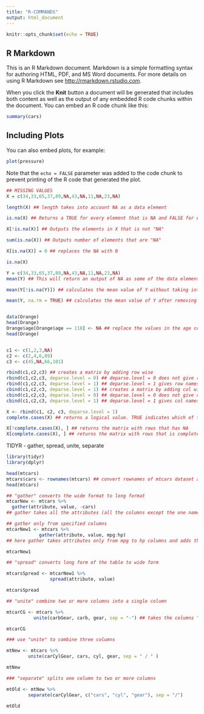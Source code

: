 ```yaml
---
title: "R-COMMANDS"
output: html_document
---
```


```r
knitr::opts_chunk$set(echo = TRUE)
```

## R Markdown

This is an R Markdown document. Markdown is a simple formatting syntax for authoring HTML, PDF, and MS Word documents. For more details on using R Markdown see <http://rmarkdown.rstudio.com>.

When you click the **Knit** button a document will be generated that includes both content as well as the output of any embedded R code chunks within the document. You can embed an R code chunk like this:

```r
summary(cars)
```

## Including Plots

You can also embed plots, for example:

```r
plot(pressure)
```

Note that the `echo = FALSE` parameter was added to the code chunk to prevent printing of the R code that generated the plot.



```r
## MISSING VALUES
X = c(34,33,65,37,89,NA,43,NA,11,NA,23,NA)

length(X) ## length takes into account NA as a data element

is.na(X) ## Returns a TRUE for every element that is NA and FALSE for every element that is not NA

X[!is.na(X)] ## Outputs the elements in X that is not "NA"

sum(is.na(X)) ## Outputs number of elements that are "NA"

X[is.na(X)] = 0 ## replaces the NA with 0 

is.na(X)

Y = c(34,33,65,37,89,NA,43,NA,11,NA,23,NA)
mean(Y) ## This will return an output of NA as some of the data elements are NA

mean(Y[!is.na(Y)]) ## calculates the mean value of Y without taking into consideration the NA

mean(Y, na.rm = TRUE) ## calculates the mean value of Y after removing the NA elements 


data(Orange)
head(Orange)
Orange$age[Orange$age == 118] <- NA ## replace the values in the age column that are 118 to NA
head(Orange)


c1 <- c(1,2,3,NA)
c2 <- c(2,4,6,89)
c3 <- c(45,NA,66,101)

rbind(c1,c2,c3) ## creates a matrix by adding row wise
rbind(c1,c2,c3, deparse.level = 0) ## deparse.level = 0 does not give row names
rbind(c1,c2,c3, deparse.level = 1) ## deparse.level = 1 gives row names as c1,c2, c3
cbind(c1,c2,c3, deparse.level = 1) ## creates a matrix by adding col wise
cbind(c1,c2,c3, deparse.level = 0) ## deparse.level = 0 does not give col names
cbind(c1,c2,c3, deparse.level = 1) ## deparse.level = 1 gives col names as c1,c2, c3

X <- rbind(c1, c2, c3, deparse.level = 1)
complete.cases(X) ## returns a logical value. TRUE indicates which of the rows have complete data.  FALSE indicates the rows that has NA as data element

X[!complete.cases(X), ] ## returns the matrix with rows that has NA
X[complete.cases(X), ] ## returns the matrix with rows that is complete without NA

```

TIDYR - gather, spread, unite, separate
```r
library(tidyr)
library(dplyr)

head(mtcars)
mtcars$cars <- rownames(mtcars) ## convert rownames of mtcars dataset as an additional column called "cars"
head(mtcars)

## "gather" converts the wide format to long format
mtcarNew <- mtcars %>% 
  gather(attribute, value, -cars) 
## gather takes all the attributes (all the columns except the one named cars), and generates a table in the long form with a column called "attribute" where the column names are placed and the corresponding values in another column called "values")

## gather only from specified columns
mtcarNew1 <- mtcars %>% 
            gather(attribute, value, mpg:hp)
## here gather takes attributes only from mpg to hp columns and adds their names to attributes, and values to values, and also displays the respective values for other columns that were not gathered. 

mtcarNew1

## "spread" converts long form of the table to wide form

mtcarsSpread <- mtcarNew1 %>%
                spread(attribute, value)

mtcarsSpread

## "unite" combine two or more columns into a single column

mtcarCG <- mtcars %>%
          unite(carbGear, carb, gear, sep = "-") ## takes the columns "carb" and "gear" and combines the values in these two columns using "-" as the separator and adds it to a new column called "carbGear"

mtcarCG

### use "unite" to combine three columns

mtNew <- mtcars %>% 
        unite(carCylGear, cars, cyl, gear, sep = " / " )

mtNew

### "separate" splits one column to two or more columns

mtOld <- mtNew %>% 
        separate(carCylGear, c("cars", "cyl", "gear"), sep = "/")

mtOld

```

